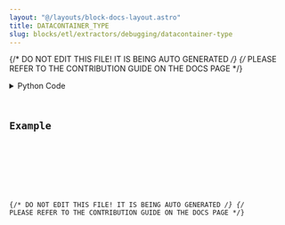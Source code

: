 ```yaml
---
layout: "@/layouts/block-docs-layout.astro"
title: DATACONTAINER_TYPE
slug: blocks/etl/extractors/debugging/datacontainer-type
---
```


{/* DO NOT EDIT THIS FILE! IT IS BEING AUTO GENERATED */}
{/* PLEASE REFER TO THE CONTRIBUTION GUIDE ON THE DOCS PAGE */}


<PythonDocsDisplay docstring={docstring} />
<details>
<summary>Python Code</summary>



<Code code={pythonCode} lang="py" wrap theme="dracula" />

[Find this Flojoy Block on GitHub](https://github.com/flojoy-ai/blocks/blob/main/blocks/ETL/EXTRACTORS/DEBUGGING/DATACONTAINER_TYPE/DATACONTAINER_TYPE.py)

</details>

## Example


<GetHelpWidget />


<AppDisplay app={app} blockName="DATACONTAINER_TYPE" client:visible />


<Example />

{/* DO NOT EDIT THIS FILE! IT IS BEING AUTO GENERATED */}
{/* PLEASE REFER TO THE CONTRIBUTION GUIDE ON THE DOCS PAGE */}
